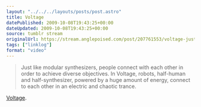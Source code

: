 ```yaml
---
layout: "../../../layouts/posts/post.astro"
title: Voltage
datePublished: 2009-10-08T19:43:25+00:00
dateUpdated: 2009-10-08T19:43:25+00:00
source: tumblr stream
originalUrl: https://stream.anglepoised.com/post/207761553/voltage-just-like-modular-synthesizers-people
tags: ["linklog"]
format: "video"
---
```



<Vimeo id="https://vimeo.com/5734105" />

> Just like modular synthesizers, people connect with each other in order to achieve diverse objectives. In Voltage, robots, half-human and half-synthesizer, powered by a huge amount of energy, connect to each other in an electric and chaotic trance.

[Voltage][1].

[1]: http://vimeo.com/5734105
